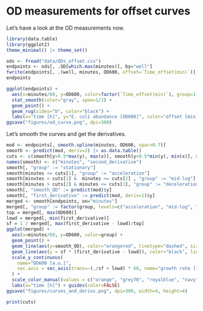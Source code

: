 # OD measurements for offset curves

Let's have a look at the OD measurements now.

```r
library(data.table)
library(ggplot2)
theme_minimal() |> theme_set()

ods <- fread("data/ODs_offset.csv")
endpoints <- ods[, .SD[which.max(minutes)], by="well"]
fwrite(endpoints[, .(well, minutes, OD600, offset=`Time_offset(min)`)], "data/OD_endpoints.csv")
endpoints
```

```r
ggplot(endpoints) +
  aes(x=minutes/60, y=OD600, color=factor(`Time_offset(min)`), group=1) +
  stat_smooth(color="gray", span=1/2) +
  geom_point() +
  geom_rug(sides="b", color="black") +
  labs(x="time [h]", y="E. coli abundance [OD600]", color="offset [min]")
ggsave("figures/od_curve.png", dpi=300)
```

Let's smooth the curves and get the derivatives.

```r
mod <- endpoints[, smooth.spline(minutes, OD600, spar=0.7)]
smooth <- predict(mod, deriv=2) |> as.data.table()
cuts <- c(smooth[y>0.5*max(y), max(x)], smooth[y<0.5*min(y), min(x)], smooth[y<0.5*min(y), max(x)])
names(smooth) <- c("minutes", "second_derivative")
smooth[, "group" := "stationary"]
smooth[minutes <= cuts[1], "group" := "acceleration"]
smooth[minutes > cuts[1] &  minutes <= cuts[2] , "group" := "mid-log"]
smooth[minutes > cuts[2] & minutes <= cuts[3], "group" := "deceleration"]
smooth[, "smooth_OD" := predict(mod)$y]
smooth[, "first_derivative" := predict(mod, deriv=1)$y]
merged <- smooth[endpoints, on="minutes"]
merged[, "group" := factor(group, levels=c("acceleration", "mid-log", "deceleration", "stationary"))]
top = merged[, max(OD600)]
lowd = merged[, min(first_derivative)]
sf = 1 / merged[, max(first_derivative - lowd)/top]
ggplot(merged) +
  aes(x=minutes/60, y=OD600, color=group) +
  geom_point() +
  geom_line(aes(y=smooth_OD), color="orangered", linetype="dashed", size=1) +
  geom_line(aes(y = sf * (first_derivative - lowd)), color="black", linetype="dashed") +
  scale_y_continuous(
    name="OD600 [a.u.]",
    sec.axis = sec_axis(trans=~(./sf + lowd) * 60, name="growth rate [1/h]")
  ) +
  scale_color_manual(values = c("orange", "grey70", "royalblue", "navy")) +
  labs(x="time [h]") + guides(color=FALSE)
ggsave("figures/curves_and_derivs.png", dpi=300, width=4, height=4)

print(cuts)
```